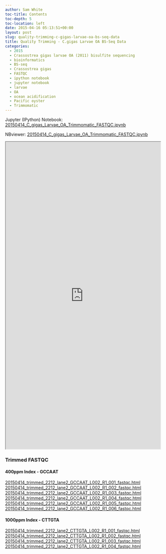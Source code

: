 ```yaml
---
author: Sam White
toc-title: Contents
toc-depth: 5
toc-location: left
date: 2015-04-16 05:13:51+00:00
layout: post
slug: quality-trimming-c-gigas-larvae-oa-bs-seq-data
title: Quality Trimming - C.gigas Larvae OA BS-Seq Data
categories:
  - 2015
  - Crassostrea gigas larvae OA (2011) bisulfite sequencing
  - bioinformatics
  - BS-seq
  - Crassostrea gigas
  - FASTQC
  - ipython notebook
  - jupyter notebook
  - larvae
  - OA
  - ocean acidification
  - Pacific oyster
  - Trimmomatic
---
```


Jupyter (IPython) Notebook: [20150414_C_gigas_Larvae_OA_Trimmomatic_FASTQC.ipynb](https://eagle.fish.washington.edu/Arabidopsis/iPythonNotebooks/20150414_C_gigas_Larvae_OA_Trimmomatic_FASTQC.ipynb)

NBviewer: [20150414_C_gigas_Larvae_OA_Trimmomatic_FASTQC.ipynb](https://nbviewer.ipython.org/url/eagle.fish.washington.edu/Arabidopsis/iPythonNotebooks/20150414_C_gigas_Larvae_OA_Trimmomatic_FASTQC.ipynb)

<iframe src="https://nbviewer.ipython.org/url/eagle.fish.washington.edu/Arabidopsis/iPythonNotebooks/20150414_C_gigas_Larvae_OA_Trimmomatic_FASTQC.ipynb" width="100%" height="1000" scrolling="yes"></iframe>





### Trimmed FASTQC





#### 400ppm Index - GCCAAT



[20150414_trimmed_2212_lane2_GCCAAT_L002_R1_001_fastqc.html](https://eagle.fish.washington.edu/Arabidopsis/20150414_trimmed_2212_lane2_GCCAAT_L002_R1_001_fastqc.html)
[20150414_trimmed_2212_lane2_GCCAAT_L002_R1_002_fastqc.html](https://eagle.fish.washington.edu/Arabidopsis/20150414_trimmed_2212_lane2_GCCAAT_L002_R1_002_fastqc.html)
[20150414_trimmed_2212_lane2_GCCAAT_L002_R1_003_fastqc.html](https://eagle.fish.washington.edu/Arabidopsis/20150414_trimmed_2212_lane2_GCCAAT_L002_R1_003_fastqc.html)
[20150414_trimmed_2212_lane2_GCCAAT_L002_R1_004_fastqc.html](https://eagle.fish.washington.edu/Arabidopsis/20150414_trimmed_2212_lane2_GCCAAT_L002_R1_004_fastqc.html)
[20150414_trimmed_2212_lane2_GCCAAT_L002_R1_005_fastqc.html](https://eagle.fish.washington.edu/Arabidopsis/20150414_trimmed_2212_lane2_GCCAAT_L002_R1_005_fastqc.html)
[20150414_trimmed_2212_lane2_GCCAAT_L002_R1_006_fastqc.html](https://eagle.fish.washington.edu/Arabidopsis/20150414_trimmed_2212_lane2_GCCAAT_L002_R1_006_fastqc.html)



#### 





#### 





#### 1000ppm Index - CTTGTA



[20150414_trimmed_2212_lane2_CTTGTA_L002_R1_001_fastqc.html](20150414_trimmed_2212_lane2_CTTGTA_L002_R1_001_fastqc.html)
[20150414_trimmed_2212_lane2_CTTGTA_L002_R1_002_fastqc.html](20150414_trimmed_2212_lane2_CTTGTA_L002_R1_002_fastqc.html)
[20150414_trimmed_2212_lane2_CTTGTA_L002_R1_003_fastqc.html](20150414_trimmed_2212_lane2_CTTGTA_L002_R1_003_fastqc.html)
[20150414_trimmed_2212_lane2_CTTGTA_L002_R1_004_fastqc.html](20150414_trimmed_2212_lane2_CTTGTA_L002_R1_004_fastqc.html)




